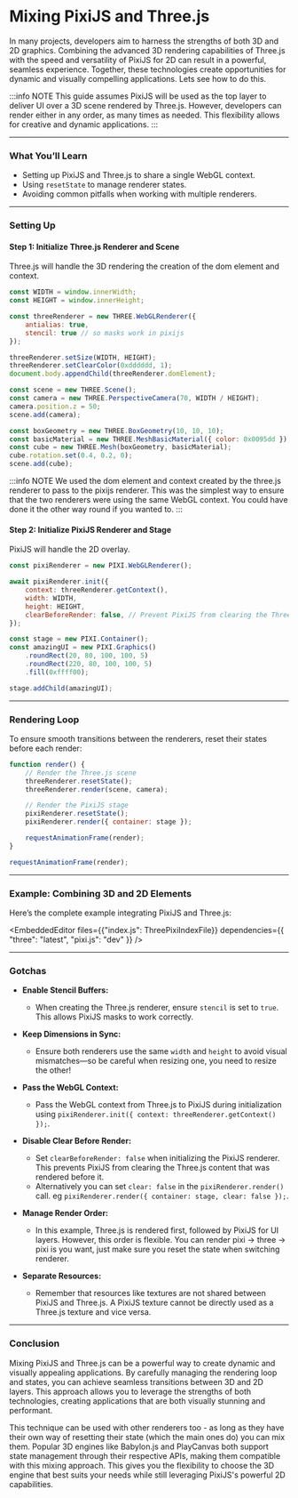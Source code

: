 
# Mixing PixiJS and Three.js

In many projects, developers aim to harness the strengths of both 3D and 2D graphics. Combining the advanced 3D rendering capabilities of Three.js with the speed and versatility of PixiJS for 2D can result in a powerful, seamless experience. Together, these technologies create opportunities for dynamic and visually compelling applications. Lets see how to do this.

:::info NOTE
This guide assumes PixiJS will be used as the top layer to deliver UI over a 3D scene rendered by Three.js. However, developers can render either in any order, as many times as needed. This flexibility allows for creative and dynamic applications.
:::

---

### What You’ll Learn

- Setting up PixiJS and Three.js to share a single WebGL context.
- Using `resetState` to manage renderer states.
- Avoiding common pitfalls when working with multiple renderers.

---

### Setting Up

#### Step 1: Initialize Three.js Renderer and Scene

Three.js will handle the 3D rendering the creation of the dom element and context.

```javascript
const WIDTH = window.innerWidth;
const HEIGHT = window.innerHeight;

const threeRenderer = new THREE.WebGLRenderer({
    antialias: true,
    stencil: true // so masks work in pixijs
});

threeRenderer.setSize(WIDTH, HEIGHT);
threeRenderer.setClearColor(0xdddddd, 1);
document.body.appendChild(threeRenderer.domElement);

const scene = new THREE.Scene();
const camera = new THREE.PerspectiveCamera(70, WIDTH / HEIGHT);
camera.position.z = 50;
scene.add(camera);

const boxGeometry = new THREE.BoxGeometry(10, 10, 10);
const basicMaterial = new THREE.MeshBasicMaterial({ color: 0x0095dd });
const cube = new THREE.Mesh(boxGeometry, basicMaterial);
cube.rotation.set(0.4, 0.2, 0);
scene.add(cube);
```
:::info NOTE
We used the dom element and context created by the three.js renderer to pass to the pixijs renderer.
This was the simplest way to ensure that the two renderers were using the same WebGL context. You could have done it the other way round
if you wanted to.
:::

#### Step 2: Initialize PixiJS Renderer and Stage

PixiJS will handle the 2D overlay.

```javascript
const pixiRenderer = new PIXI.WebGLRenderer();

await pixiRenderer.init({
    context: threeRenderer.getContext(),
    width: WIDTH,
    height: HEIGHT,
    clearBeforeRender: false, // Prevent PixiJS from clearing the Three.js render
});

const stage = new PIXI.Container();
const amazingUI = new PIXI.Graphics()
    .roundRect(20, 80, 100, 100, 5)
    .roundRect(220, 80, 100, 100, 5)
    .fill(0xffff00);

stage.addChild(amazingUI);
```

---

### Rendering Loop

To ensure smooth transitions between the renderers, reset their states before each render:

```javascript
function render() {
    // Render the Three.js scene
    threeRenderer.resetState();
    threeRenderer.render(scene, camera);

    // Render the PixiJS stage
    pixiRenderer.resetState();
    pixiRenderer.render({ container: stage });

    requestAnimationFrame(render);
}

requestAnimationFrame(render);

```

---

### Example: Combining 3D and 2D Elements

Here’s the complete example integrating PixiJS and Three.js:

<EmbeddedEditor files={{"index.js": ThreePixiIndexFile}} dependencies={{ "three": "latest", "pixi.js": "dev" }} />
<br/>

---

### Gotchas

- **Enable Stencil Buffers:**

  - When creating the Three.js renderer, ensure `stencil` is set to `true`. This allows PixiJS masks to work correctly.

- **Keep Dimensions in Sync:**

  - Ensure both renderers use the same `width` and `height` to avoid visual mismatches—so be careful when resizing one, you need to resize the other!

- **Pass the WebGL Context:**

  - Pass the WebGL context from Three.js to PixiJS during initialization using `pixiRenderer.init({ context: threeRenderer.getContext() });`.

- **Disable Clear Before Render:**

  - Set `clearBeforeRender: false` when initializing the PixiJS renderer. This prevents PixiJS from clearing the Three.js content that was rendered before it.
  - Alternatively you can set `clear: false` in the `pixiRenderer.render()` call. eg `pixiRenderer.render({ container: stage, clear: false });`.

- **Manage Render Order:**

  - In this example, Three.js is rendered first, followed by PixiJS for UI layers. However, this order is flexible. You can render pixi -> three -> pixi is you want, just make sure you reset the state when switching renderer.

- **Separate Resources:**

  - Remember that resources like textures are not shared between PixiJS and Three.js. A PixiJS texture cannot be directly used as a Three.js texture and vice versa.

---

### Conclusion

Mixing PixiJS and Three.js can be a powerful way to create dynamic and visually appealing applications. By carefully managing the rendering loop and states, you can achieve seamless transitions between 3D and 2D layers. This approach allows you to leverage the strengths of both technologies, creating applications that are both visually stunning and performant.

This technique can be used with other renderers too - as long as they have their own way of resetting their state (which the main ones do) you can mix them. Popular 3D engines like Babylon.js and PlayCanvas both support state management through their respective APIs, making them compatible with this mixing approach. This gives you the flexibility to choose the 3D engine that best suits your needs while still leveraging PixiJS's powerful 2D capabilities.




